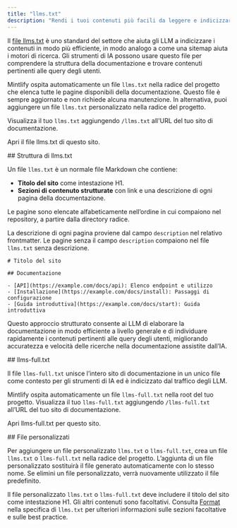 ```yaml
---
title: "llms.txt"
description: "Rendi i tuoi contenuti più facili da leggere e indicizzare dagli LLM"
---
```



Il [file llms.txt](https://llmstxt.org) è uno standard del settore che aiuta gli LLM a indicizzare i contenuti in modo più efficiente, in modo analogo a come una sitemap aiuta i motori di ricerca. Gli strumenti di IA possono usare questo file per comprendere la struttura della documentazione e trovare contenuti pertinenti alle query degli utenti.

Mintlify ospita automaticamente un file `llms.txt` nella radice del progetto che elenca tutte le pagine disponibili della documentazione. Questo file è sempre aggiornato e non richiede alcuna manutenzione. In alternativa, puoi aggiungere un file `llms.txt` personalizzato nella radice del progetto.

Visualizza il tuo `llms.txt` aggiungendo `/llms.txt` all&#39;URL del tuo sito di documentazione.

<PreviewButton href="https://mintlify.com/docs/llms.txt">Apri il file llms.txt di questo sito.</PreviewButton>


<div id="llmstxt-structure">
  ## Struttura di llms.txt
</div>

Un file `llms.txt` è un normale file Markdown che contiene:

* **Titolo del sito** come intestazione H1.
* **Sezioni di contenuto strutturate** con link e una descrizione di ogni pagina della documentazione.

Le pagine sono elencate alfabeticamente nell’ordine in cui compaiono nel repository, a partire dalla directory radice.

La descrizione di ogni pagina proviene dal campo `description` nel relativo frontmatter. Le pagine senza il campo `description` compaiono nel file `llms.txt` senza descrizione.

```mdx Example llms.txt
# Titolo del sito

## Documentazione

- [API](https://example.com/docs/api): Elenco endpoint e utilizzo
- [Installazione](https://example.com/docs/install): Passaggi di configurazione
- [Guida introduttiva](https://example.com/docs/start): Guida introduttiva
```

Questo approccio strutturato consente ai LLM di elaborare la documentazione in modo efficiente a livello generale e di individuare rapidamente i contenuti pertinenti alle query degli utenti, migliorando accuratezza e velocità delle ricerche nella documentazione assistite dall’IA.


<div id="llms-fulltxt">
  ## llms-full.txt
</div>

Il file `llms-full.txt` unisce l’intero sito di documentazione in un unico file come contesto per gli strumenti di IA ed è indicizzato dal traffico degli LLM.

Mintlify ospita automaticamente un file `llms-full.txt` nella root del tuo progetto. Visualizza il tuo `llms-full.txt` aggiungendo `/llms-full.txt` all’URL del tuo sito di documentazione.

<PreviewButton href="https://mintlify.com/docs/llms-full.txt">Apri llms-full.txt per questo sito.</PreviewButton>

<div id="custom-files">
  ## File personalizzati
</div>

Per aggiungere un file personalizzato `llms.txt` o `llms-full.txt`, crea un file `llms.txt` o `llms-full.txt` nella radice del progetto. L’aggiunta di un file personalizzato sostituirà il file generato automaticamente con lo stesso nome. Se elimini un file personalizzato, verrà nuovamente utilizzato il file predefinito.

Il file personalizzato `llms.txt` o `llms-full.txt` deve includere il titolo del sito come intestazione H1. Gli altri contenuti sono facoltativi. Consulta [Format](https://llmstxt.org/#format) nella specifica di `llms.txt` per ulteriori informazioni sulle sezioni facoltative e sulle best practice.